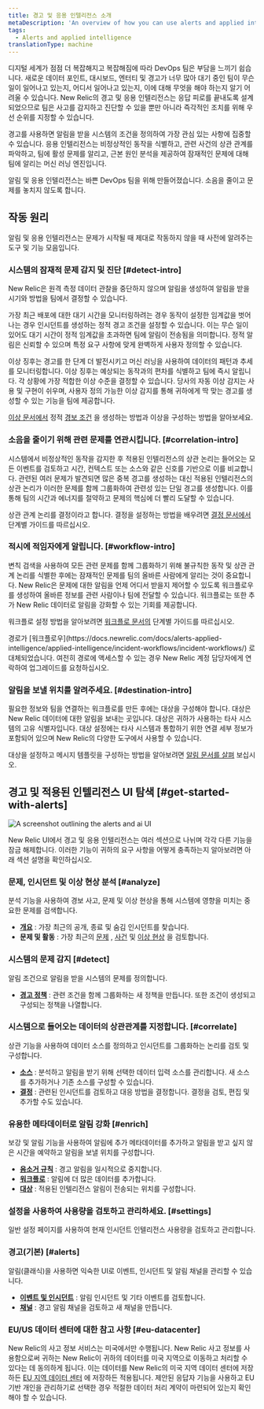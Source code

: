 ```yaml
---
title: 경고 및 응용 인텔리전스 소개
metaDescription: 'An overview of how you can use alerts and applied intelligence to monitor your systems and be notified when things go wrong, and when they''re starting to go wrong.'
tags:
  - Alerts and applied intelligence
translationType: machine
---
```



디지털 세계가 점점 더 복잡해지고 복잡해짐에 따라 DevOps 팀은 부담을 느끼기 쉽습니다. 새로운 데이터 포인트, 대시보드, 엔터티 및 경고가 너무 많아 대기 중인 팀이 무슨 일이 일어나고 있는지, 어디서 일어나고 있는지, 이에 대해 무엇을 해야 하는지 알기 어려울 수 있습니다. New Relic의 경고 및 응용 인텔리전스는 응답 피로를 끝내도록 설계되었으므로 팀은 사고를 감지하고 진단할 수 있을 뿐만 아니라 즉각적인 조치를 위해 우선 순위를 지정할 수 있습니다.

경고를 사용하면 알림을 받을 시스템의 조건을 정의하여 가장 관심 있는 사항에 집중할 수 있습니다. 응용 인텔리전스는 비정상적인 동작을 식별하고, 관련 사건의 상관 관계를 파악하고, 팀에 활성 문제를 알리고, 근본 원인 분석을 제공하여 잠재적인 문제에 대해 팀에 알리는 머신 러닝 엔진입니다.

알림 및 응용 인텔리전스는 바쁜 DevOps 팀을 위해 만들어졌습니다. 소음을 줄이고 문제를 놓치지 않도록 합니다.

## 작동 원리

알림 및 응용 인텔리전스는 문제가 시작될 때 제대로 작동하지 않을 때 사전에 알려주는 도구 및 기능 모음입니다.

### 시스템의 잠재적 문제 감지 및 진단 [#detect-intro]

New Relic은 원격 측정 데이터 관찰을 중단하지 않으며 알림을 생성하여 알림을 받을 시기와 방법을 팀에서 결정할 수 있습니다.

가장 최근 배포에 대한 대기 시간을 모니터링하려는 경우 동작이 설정한 임계값을 벗어나는 경우 인시던트를 생성하는 정적 경고 조건을 설정할 수 있습니다. 이는 무슨 일이 있어도 대기 시간이 정적 임계값을 초과하면 팀에 알림이 전송됨을 의미합니다. 정적 알림은 신뢰할 수 있으며 특정 요구 사항에 맞게 완벽하게 사용자 정의할 수 있습니다.

이상 징후는 경고를 한 단계 더 발전시키고 머신 러닝을 사용하여 데이터의 패턴과 추세를 모니터링합니다. 이상 징후는 예상되는 동작과의 편차를 식별하고 팀에 즉시 알립니다. 각 상황에 가장 적합한 이상 수준을 결정할 수 있습니다. 당사의 자동 이상 감지는 사용 및 구현이 쉬우며, 사용자 정의 가능한 이상 감지를 통해 귀하에게 딱 맞는 경고를 생성할 수 있는 기능을 팀에 제공합니다.

[이상 문서에서](/docs/alerts-applied-intelligence/applied-intelligence/anomaly-detection/anomaly-detection-applied-intelligence) 정적 [경보 조건](/docs/alerts-applied-intelligence/new-relic-alerts/alert-conditions/create-alert-conditions/) 을 생성하는 방법과 이상을 구성하는 방법을 알아보세요.

### 소음을 줄이기 위해 관련 문제를 연관시킵니다. [#correlation-intro]

시스템에서 비정상적인 동작을 감지한 후 적용된 인텔리전스의 상관 논리는 들어오는 모든 이벤트를 검토하고 시간, 컨텍스트 또는 소스와 같은 신호를 기반으로 이를 비교합니다. 관련된 여러 문제가 발견되면 많은 중복 경고를 생성하는 대신 적용된 인텔리전스의 상관 논리가 이러한 문제를 함께 그룹화하여 관련성 있는 단일 경고를 생성합니다. 이를 통해 팀의 시간과 에너지를 절약하고 문제의 핵심에 더 빨리 도달할 수 있습니다.

상관 관계 논리를 결정이라고 합니다. 결정을 설정하는 방법을 배우려면 [결정 문서에서](/docs/alerts-applied-intelligence/applied-intelligence/incident-intelligence/change-applied-intelligence-correlation-logic-decisions/) 단계별 가이드를 따르십시오.

### 적시에 적임자에게 알립니다. [#workflow-intro]

변칙 검색을 사용하여 모든 관련 문제를 함께 그룹화하기 위해 불규칙한 동작 및 상관 관계 논리를 식별한 후에는 잠재적인 문제를 팀의 올바른 사람에게 알리는 것이 중요합니다. New Relic은 문제에 대한 알림을 언제 어디서 받을지 제어할 수 있도록 워크플로우를 생성하여 올바른 정보를 관련 사람이나 팀에 전달할 수 있습니다. 워크플로는 또한 추가 New Relic 데이터로 알림을 강화할 수 있는 기회를 제공합니다.

워크플로 설정 방법을 알아보려면 [워크플로 문서의](/docs/alerts-applied-intelligence/applied-intelligence/incident-workflows/incident-workflows) 단계별 가이드를 따르십시오.

<Callout variant="important">
  경로가 [워크플로우](https://docs.newrelic.com/docs/alerts-applied-intelligence/applied-intelligence/incident-workflows/incident-workflows/) 로 대체되었습니다. 여전히 경로에 액세스할 수 있는 경우 New Relic 계정 담당자에게 연락하여 업그레이드를 요청하십시오.
</Callout>

### 알림을 보낼 위치를 알려주세요. [#destination-intro]

필요한 정보와 팀을 연결하는 워크플로를 만든 후에는 대상을 구성해야 합니다. 대상은 New Relic 데이터에 대한 알림을 보내는 곳입니다. 대상은 귀하가 사용하는 타사 시스템의 고유 식별자입니다. 대상 설정에는 타사 시스템과 통합하기 위한 연결 세부 정보가 포함되어 있으며 New Relic의 다양한 도구에서 사용할 수 있습니다.

대상을 설정하고 메시지 템플릿을 구성하는 방법을 알아보려면 [알림 문서를 살펴](https://docs.newrelic.com/docs/alerts-applied-intelligence/notifications/destinations/) 보십시오.

## 경고 및 적용된 인텔리전스 UI 탐색 [#get-started-with-alerts]

<img
  title="Alerts and AI homepage"
  alt="A screenshot outlining the alerts and ai UI"
  src={alertsAlertsandAiOverviewPage}
/>

New Relic UI에서 경고 및 응용 인텔리전스는 여러 섹션으로 나뉘며 각각 다른 기능을 잠금 해제합니다. 이러한 기능이 귀하의 요구 사항을 어떻게 충족하는지 알아보려면 아래 섹션 설명을 확인하십시오.

### 문제, 인시던트 및 이상 현상 분석 [#analyze]

분석 기능을 사용하여 경보 사고, 문제 및 이상 현상을 통해 시스템에 영향을 미치는 중요한 문제를 검색합니다.

* **[개요](/docs/alerts-applied-intelligence/new-relic-alerts/get-started/alerts-ai-overview-page)** : 가장 최근의 공개, 종료 및 숨김 인시던트를 찾습니다.
* **문제 및 활동** : 가장 최근의 [문제](/docs/alerts-applied-intelligence/new-relic-alerts/get-started/alerts-ai-overview-page/#issues) , [사건](/docs/alerts-applied-intelligence/new-relic-alerts/get-started/alerts-ai-overview-page/#incidents) 및 [이상 현상](/docs/alerts-applied-intelligence/new-relic-alerts/get-started/alerts-ai-overview-page/#anomalies) 을 검토합니다.

### 시스템의 문제 감지 [#detect]

알림 조건으로 알림을 받을 시스템의 문제를 정의합니다.

* **[경고 정책](/docs/alerts-applied-intelligence/new-relic-alerts/alert-policies/create-edit-or-find-alert-policy/)** : 관련 조건을 함께 그룹화하는 새 정책을 만듭니다. 또한 조건이 생성되고 구성되는 정책을 나열합니다.

### 시스템으로 들어오는 데이터의 상관관계를 지정합니다. [#correlate]

상관 기능을 사용하여 데이터 소스를 정의하고 인시던트를 그룹화하는 논리를 검토 및 구성합니다.

* **[소스](/docs/alerts-applied-intelligence/applied-intelligence/incident-intelligence/change-applied-intelligence-correlation-logic-decisions#configure-sources)** : 분석하고 알림을 받기 위해 선택한 데이터 입력 소스를 관리합니다. 새 소스를 추가하거나 기존 소스를 구성할 수 있습니다.
* **[결정](/docs/alerts-applied-intelligence/applied-intelligence/incident-intelligence/change-applied-intelligence-correlation-logic-decisions)** : 관련된 인시던트를 검토하고 대응 방법을 결정합니다. 결정을 검토, 편집 및 추가할 수도 있습니다.

### 유용한 메타데이터로 알림 강화 [#enrich]

보강 및 알림 기능을 사용하여 알림에 추가 메타데이터를 추가하고 알림을 받고 싶지 않은 시간을 예약하고 알림을 보낼 위치를 구성합니다.

* **[음소거 규칙](/docs/alerts-applied-intelligence/new-relic-alerts/alert-notifications/muting-rules-suppress-notifications/)** : 경고 알림을 일시적으로 중지합니다.
* **[워크플로](/docs/alerts-applied-intelligence/applied-intelligence/incident-workflows/incident-workflows/)** : 알림에 더 많은 데이터를 추가합니다.
* **[대상](/docs/alerts-applied-intelligence/notifications/destinations)** : 적용된 인텔리전스 알림이 전송되는 위치를 구성합니다.

### 설정을 사용하여 사용량을 검토하고 관리하세요. [#settings]

일반 설정 페이지를 사용하여 현재 인시던트 인텔리전스 사용량을 검토하고 관리합니다.

### 경고(기본) [#alerts]

알림(클래식)을 사용하면 익숙한 UI로 이벤트, 인시던트 및 알림 채널을 관리할 수 있습니다.

* **[이벤트 및 인시던트](/docs/alerts-applied-intelligence/new-relic-alerts/alert-incidents/view-violation-event-details-incidents/)** : 알림 인시던트 및 기타 이벤트를 검토합니다.
* **[채널](/docs/alerts-applied-intelligence/new-relic-alerts/alert-notifications/notification-channels-control-where-send-alerts/)** : 경고 알림 채널을 검토하고 새 채널을 만듭니다.

### EU/US 데이터 센터에 대한 참고 사항 [#eu-datacenter]

New Relic의 사고 정보 서비스는 미국에서만 수행됩니다. New Relic 사고 정보를 사용함으로써 귀하는 New Relic이 귀하의 데이터를 미국 지역으로 이동하고 처리할 수 있다는 데 동의하게 됩니다. 이는 데이터를 New Relic의 미국 지역 데이터 센터에 저장하든 [EU 지역 데이터 센터](/docs/using-new-relic/welcome-new-relic/get-started/introduction-eu-region-data-center) 에 저장하든 적용됩니다. 제안된 응답자 기능을 사용하고 EU 기반 개인을 관리하기로 선택한 경우 적절한 데이터 처리 계약이 마련되어 있는지 확인해야 할 수 있습니다.